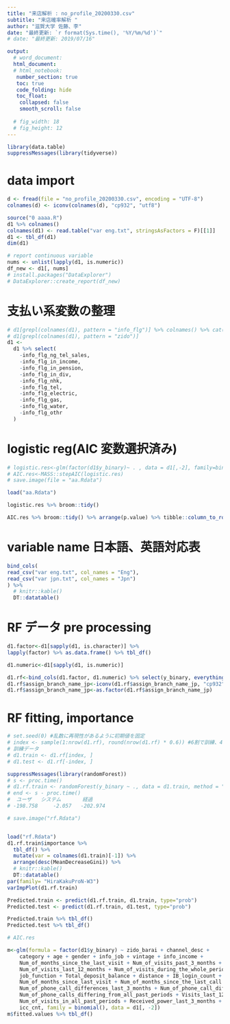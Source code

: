 ```yaml
---
title: "来店解析 : no_profile_20200330.csv"
subtitle: "来店確率解析 "
author: "滋賀大学 佐藤、李"
date: "最終更新: `r format(Sys.time(), '%Y/%m/%d')`"
# date: "最終更新: 2019/07/16"

output:
  # word_document:
  html_document:
  # html_notebook:
   number_section: true
   toc: true
   code_folding: hide
   toc_float: 
    collapsed: false
    smooth_scroll: false
  
  # fig_width: 18
  # fig_height: 12
---
```



```r
library(data.table)
suppressMessages(library(tidyverse))
```


# data import
```r
d <- fread(file = "no_profile_20200330.csv", encoding = "UTF-8")
colnames(d) <- iconv(colnames(d), "cp932", "utf8")

source("0 aaaa.R")
d1 %>% colnames()
colnames(d1) <- read.table("var eng.txt", stringsAsFactors = F)[[1]]
d1 <- tbl_df(d1)
dim(d1)
```

```r
# report continuous variable 
nums <- unlist(lapply(d1, is.numeric))
df_new <- d1[, nums]
# install.packages("DataExplorer")
# DataExplorer::create_report(df_new)
```


# 支払い系変数の整理
```r
# d1[grepl(colnames(d1), pattern = "info_flg")] %>% colnames() %>% cat()
# d1[grepl(colnames(d1), pattern = "zido")]
d1 <-
  d1 %>% select(
    -info_flg_ng_tel_sales,
    -info_flg_in_income,
    -info_flg_in_pension,
    -info_flg_in_div,
    -info_flg_nhk,
    -info_flg_tel,
    -info_flg_electric,
    -info_flg_gas,
    -info_flg_water,
    -info_flg_othr
  )

```


# logistic reg(AIC 変数選択済み)

```r
# logistic.res<-glm(factor(d1$y_binary)~ . , data = d1[,-2], family=binomial())
# AIC.res<-MASS::stepAIC(logistic.res)
# save.image(file = "aa.Rdata")

load("aa.Rdata")

logistic.res %>% broom::tidy()

AIC.res %>% broom::tidy() %>% arrange(p.value) %>% tibble::column_to_rownames("term") %>% round(2) %>% DT::datatable()
```


# variable name 日本語、英語対応表 
```r

bind_cols(
read_csv("var eng.txt", col_names = "Eng"),
read_csv("var jpn.txt", col_names = "Jpn")
) %>% 
  # knitr::kable()
  DT::datatable()
```


# RF データ pre processing 
```r
d1.factor<-d1[sapply(d1, is.character)] %>% 
lapply(factor) %>% as.data.frame() %>% tbl_df()

d1.numeric<-d1[sapply(d1, is.numeric)]

d1.rf<-bind_cols(d1.factor, d1.numeric) %>% select(y_binary, everything()) %>% select(-y_count)
d1.rf$assign_branch_name_jp<-iconv(d1.rf$assign_branch_name_jp, "cp932", "utf8") 
d1.rf$assign_branch_name_jp<-as.factor(d1.rf$assign_branch_name_jp)
```


# RF fitting, importance
```r
# set.seed(0) #乱数に再現性があるように初期値を固定
# index <- sample(1:nrow(d1.rf), round(nrow(d1.rf) * 0.6)) #6割で訓練、4割で評価
# 訓練データ
# d1.train <- d1.rf[index, ]
# d1.test <- d1.rf[-index, ]

suppressMessages(library(randomForest))
# s <- proc.time()
# d1.rf.train <- randomForest(y_binary ~ ., data = d1.train, method = "class")
# end <- s - proc.time()
#  ユーザ   システム       経過  
# -198.758     -2.057   -202.974 

# save.image("rf.Rdata")


load("rf.Rdata")
d1.rf.train$importance %>%
  tbl_df() %>%
  mutate(var = colnames(d1.train)[-1]) %>%
  arrange(desc(MeanDecreaseGini)) %>%
  # knitr::kable()
  DT::datatable()
par(family= "HiraKakuProN-W3")
varImpPlot(d1.rf.train)
```


```r
Predicted.train <- predict(d1.rf.train, d1.train, type="prob")
Predicted.test <- predict(d1.rf.train, d1.test, type="prob")
```

```r
Predicted.train %>% tbl_df()
Predicted.test %>% tbl_df()
```


```r
# AIC.res

m<-glm(formula = factor(d1$y_binary) ~ zido_barai + channel_desc + 
    category + age + gender + info_job + vintage + info_income + 
    Num_of_months_since_the_last_visit + Num_of_visits_past_3_months + 
    Num_of_visits_last_12_months + Num_of_visits_during_the_whole_period + 
    job_function + Total_deposit_balance + distance + IB_login_count + 
    Num_of_months_since_last_visit + Num_of_months_since_the_last_call + 
    Num_of_phone_call_differences_last_3_months + Num_of_phone_call_differences_last_12_months + 
    Num_of_phone_calls_differing_from_all_past_periods + Visits_last_12_months + 
    Num_of_visits_in_all_past_periods + Received_power_last_3_months + 
    icc_cnt, family = binomial(), data = d1[, -2])
m$fitted.values %>% tbl_df()
```

<!-- # ROC -->
<!-- ```{r,echo=FALSE, message=F} -->
<!-- library(pROC) -->
<!-- roc( -->
<!--   m$y ~ m$fitted.values,  -->
<!--   plot = T, -->
<!--   print.auc = T, -->
<!--   col = "red", -->
<!--   legacy.axes = T, -->
<!--   xlab="False Positive", -->
<!--   ylab="True Positive" -->
<!-- ) -->

<!-- # rf 訓練データ -->
<!-- roc( -->
<!--   d1.test$y_binary ~ Predicted.test[,2], -->
<!--   plot = T, -->
<!--   print.auc = T, -->
<!--   col = "blue", -->
<!--   add = T, -->
<!--   print.auc.y = 0.4, -->
<!--   print.auc.x = 1 -->

<!-- ) -->

<!-- # rf 評価データ -->
<!-- roc( -->
<!--   d1.train$y_binary ~ Predicted.train[,2], -->
<!--   plot = T, -->
<!--   print.auc = T, -->
<!--   col = "grey", -->
<!--   add = T, -->
<!--   print.auc.y = 0.3, -->
<!--   print.auc.x = 1 -->

<!-- ) -->


<!-- legend("bottomright", legend = c("logistic", "RF.test", "RF.train"),  -->
<!--        col = c("red", "blue", "grey"), lwd=4) -->

<!-- ``` -->
